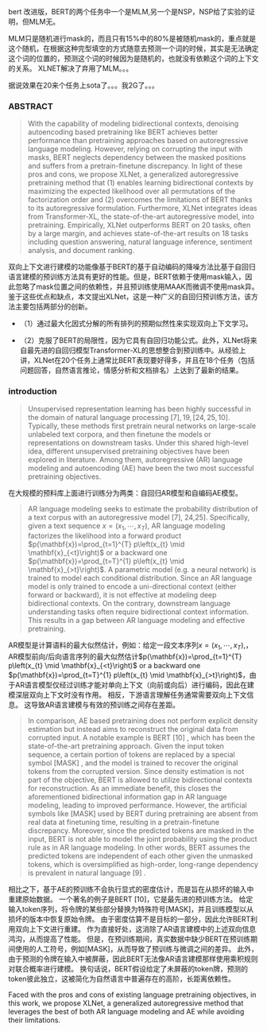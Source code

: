 

bert 改进版，BERT的两个任务中一个是MLM,另一个是NSP，NSP给了实验的证明，但MLM无。

MLM只是随机进行mask的，而且只有15%中的80%是被随机mask的，重点就是这个随机，在根据这种完型填空的方式随意去预测一个词的时候，其实是无法确定这个词的位置的，预测这个词的时候因为是随机的，也就没有依赖这个词的上下文的关系。 XLNET解决了弃用了MLM。。。

据说效果在20来个任务上sota了。。。我2G了。。。

### ABSTRACT

>With the capability of modeling bidirectional contexts, denoising autoencoding based pretraining like BERT achieves better performance than pretraining approaches based on autoregressive language modeling. However, relying on corrupting the input with masks, BERT neglects dependency between the masked positions and suffers from a pretrain-finetune discrepancy. In light of these pros and cons, we propose XLNet, a generalized autoregressive pretraining method that (1) enables learning bidirectional contexts by maximizing the expected likelihood over all permutations of the factorization order and (2) overcomes the limitations of BERT thanks to its autoregressive formulation. Furthermore, XLNet integrates ideas from Transformer-XL, the state-of-the-art autoregressive model, into pretraining. Empirically, XLNet outperforms BERT on 20 tasks, often by a large margin, and achieves state-of-the-art results on 18 tasks including question answering, natural language inference, sentiment analysis, and document ranking.


双向上下文进行建模的功能像基于BERT的基于自动编码的降噪方法比基于自回归语言建模的预训练方法具有更好的性能。但是，BERT依赖于使用mask输入，因此忽略了mask位置之间的依赖性，并且预训练使用MAAK而微调不使用mask异。鉴于这些优点和缺点，本文提出XLNet，这是一种广义的自回归预训练方法，该方法主要包括两部分的创新。

- （1）通过最大化因式分解的所有排列的预期似然性来实现双向上下文学习。

- （2）克服了BERT的局限性，因为它具有自回归功能公式。此外，XLNet将来自最先进的自回归模型Transformer-XL的思想整合到预训练中。从经验上讲，XLNet在20个任务上通常比BERT表现要好得多，并且在18个任务（包括问题回答，自然语言推论，情感分析和文档排名）上达到了最新的结果。


### introduction

>Unsupervised representation learning has been highly successful in the domain of natural language processing $[7], 19,[24,25,10] .$ Typically, these methods first pretrain neural networks on large-scale unlabeled text corpora, and then finetune the models or representations on downstream tasks. Under this shared high-level idea, different unsupervised pretraining objectives have been explored in literature. Among them, autoregressive (AR) language modeling and autoencoding (AE) have been the two most successful pretraining objectives.

在大规模的预料库上面进行训练分为两类：自回归AR模型和自编码AE模型。


>AR language modeling seeks to estimate the probability distribution of a text corpus with an autoregressive model [7], 24,25$] .$ Specifically, given a text sequence $x=\left(x_{1}, \cdots, x_{T}\right),$ AR language modeling factorizes the likelihood into a forward product $p(\mathbf{x})=\prod_{t=1}^{T} p\left(x_{t} \mid \mathbf{x}_{<t}\right)$ or a backward one $p(\mathbf{x})=\prod_{t=T}^{1} p\left(x_{t} \mid \mathbf{x}_{>t}\right)$. A parametric model (e.g. a neural network) is trained to model each conditional distribution. Since an AR language model is only trained to encode a uni-directional context (either forward or backward), it is not effective at modeling deep bidirectional contexts. On the contrary, downstream language understanding tasks often require bidirectional context information. This results in a gap between AR language modeling and effective pretraining.

AR模型是计算语料的最大似然估计，例如：给定一段文本序列$x=\left(x_{1}, \cdots, x_{T}\right),$，AR模型前向/后向语言序列的最大似然估计$p(\mathbf{x})=\prod_{t=1}^{T} p\left(x_{t} \mid \mathbf{x}_{<t}\right)$ or a backward one $p(\mathbf{x})=\prod_{t=T}^{1} p\left(x_{t} \mid \mathbf{x}_{>t}\right)$，由于AR语言模型仅经过训练才能对单向上下文（向前或向后）进行编码，因此在建模深层双向上下文时没有作用。 相反，下游语言理解任务通常需要双向上下文信息。 这导致AR语言建模与有效的预训练之间存在差距。

>In comparison, AE based pretraining does not perform explicit density estimation but instead aims to reconstruct the original data from corrupted input. A notable example is BERT [10] , which has been the state-of-the-art pretraining approach. Given the input token sequence, a certain portion of tokens are replaced by a special symbol [MASK] , and the model is trained to recover the original tokens from the corrupted version. Since density estimation is not part of the objective, BERT is allowed to utilize bidirectional contexts for reconstruction. As an immediate benefit, this closes the aforementioned bidirectional information gap in AR language modeling, leading to improved performance. However, the artificial symbols like [MASK] used by BERT during pretraining are absent from real data at finetuning time, resulting in a pretrain-finetune discrepancy. Moreover, since the predicted tokens are masked in the input, BERT is not able to model the joint probability using the product rule as in AR language modeling. In other words, BERT assumes the predicted tokens are independent of each other given the unmasked tokens, which is oversimplified as high-order, long-range dependency is prevalent in natural language [9] .

相比之下，基于AE的预训练不会执行显式的密度估计，而是旨在从损坏的输入中重建原始数据。 一个著名的例子是BERT [10]，它是最先进的预训练方法。 给定输入token序列，将令牌的某些部分替换为特殊符号[MASK]，并且训练模型以从损坏的版本中恢复原始令牌。 由于密度估算不是目标的一部分，因此允许BERT利用双向上下文进行重建。 作为直接好处，这消除了AR语言建模中的上述双向信息鸿沟，从而提高了性能。 但是，在预训练期间，真实数据中缺少BERT在预训练期间使用的人工符号，例如[MASK]，从而导致了预训练与微调之间的差异。 此外，由于预测的令牌在输入中被屏蔽，因此BERT无法像AR语言建模那样使用乘积规则对联合概率进行建模。 换句话说，BERT假设给定了未屏蔽的token牌，预测的token彼此独立，这被简化为自然语言中普遍存在的高阶，长距离依赖性。

Faced with the pros and cons of existing language pretraining objectives, in this work, we propose XLNet, a generalized autoregressive method that leverages the best of both AR language modeling and $\mathrm{AE}$ while avoiding their limitations.



